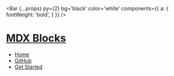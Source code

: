 
  <Bar
    {...props}
    py={2}
    bg='black'
    color='white'
    components={{
      a: {
        fontWeight: 'bold',
      }
    }}
  />

# [MDX Blocks](/)

- [Home](/)
- [GitHub](https://github.com/jxnblk/mdx-blocks)
- [Get Started](https://github.com/jxnblk/mdx-blocks 'button')
